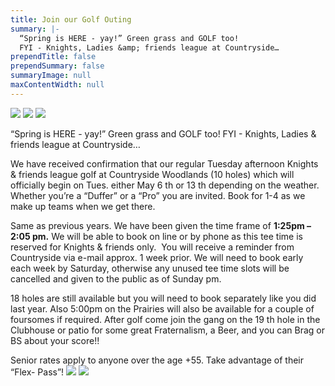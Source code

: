 ```yaml
---
title: Join our Golf Outing
summary: |-
  “Spring is HERE - yay!” Green grass and GOLF too!
  FYI - Knights, Ladies &amp; friends league at Countryside…
prependTitle: false
prependSummary: false
summaryImage: null
maxContentWidth: null
---
```


<Image src="/api/images/Web/Lady Golfing.jpg" float="left" width={200}/>
<Image src="/api/images/Web/Join Our Outing (Golf).jpg" float="center" width={300}/>
<Image src="/api/images/Web/Golf Cart Fun.jpg" float="right" width={200}/>

“Spring is HERE - yay!” Green grass and GOLF too!
FYI - Knights, Ladies &amp; friends league at Countryside…

We have received confirmation that our regular Tuesday afternoon Knights &amp;
friends league golf at Countryside Woodlands (10 holes) which will officially begin
on Tues. either May 6 th or 13 th depending on the weather. Whether you’re a “Duffer”
or a “Pro” you are invited. Book for 1-4 as we make up teams when we get there.

Same as previous years. We have been given the time frame of **1:25pm – 2:05 pm.**
We will be able to book on line or by phone as this tee time is reserved for Knights
&amp; friends only.  You will receive a reminder from Countryside via e-mail approx. 1
week prior. We will need to book early each week by Saturday, otherwise any
unused tee time slots will be cancelled and given to the public as of Sunday pm.

18 holes are still available but you will need to book separately like you did last
year. Also 5:00pm on the Prairies will also be available for a couple of foursomes if
required. After golf come join the gang on the 19 th hole in the Clubhouse or patio
for some great Fraternalism, a Beer, and you can Brag or BS about your score!!

Senior rates apply to anyone over the age +55. Take advantage of their “Flex-
Pass”!
<Image src="/api/images/Web/Happy Golf Swing.jpg" float="left" width={200}/>
<Image src="/api/images/Web/19th Beer Hole.jpg" float="right" width={200}/>

